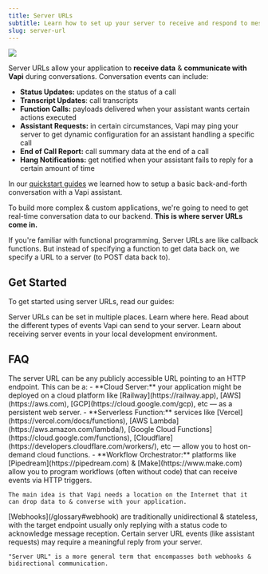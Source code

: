 ```yaml
---
title: Server URLs
subtitle: Learn how to set up your server to receive and respond to messages from Vapi.
slug: server-url
---
```



<Frame caption="Server URLs give Vapi a location to send real-time conversation data (as well as query for data Vapi needs).">
  <img src="./static/images/server-url/overview-graphic.png" />
</Frame>

Server URLs allow your application to **receive data** & **communicate with Vapi** during conversations. Conversation events can include:

- **Status Updates:** updates on the status of a call
- **Transcript Updates**: call transcripts
- **Function Calls:** payloads delivered when your assistant wants certain actions executed
- **Assistant Requests:** in certain circumstances, Vapi may ping your server to get dynamic configuration for an assistant handling a specific call
- **End of Call Report:** call summary data at the end of a call
- **Hang Notifications:** get notified when your assistant fails to reply for a certain amount of time

In our [quickstart guides](/quickstart) we learned how to setup a basic back-and-forth conversation with a Vapi assistant.

To build more complex & custom applications, we're going to need to get real-time conversation data to our backend. **This is where server URLs come in.**

<Info>
  If you're familiar with functional programming, Server URLs are like callback functions. But
  instead of specifying a function to get data back on, we specify a URL to a server (to POST data
  back to).
</Info>

## Get Started

To get started using server URLs, read our guides:

<CardGroup cols={2}>
  <Card
    title="Setting Server URLs"
    icon="link"
    iconType="duotone"
    href="/server-url/setting-server-urls"
  >
    Server URLs can be set in multiple places. Learn where here.
  </Card>
  <Card title="Events" icon="bell-on" iconType="solid" href="/server-url/events">
    Read about the different types of events Vapi can send to your server.
  </Card>
  <Card
    title="Developing Locally"
    icon="laptop-arrow-down"
    iconType="solid"
    href="/server-url/developing-locally"
  >
    Learn about receiving server events in your local development environment.
  </Card>
</CardGroup>

## FAQ

<AccordionGroup>
  <Accordion title="Where can the server be located?">
    The server URL can be any publicly accessible URL pointing to an HTTP endpoint. This can be a:
    - **Cloud Server:** your application might be deployed on a cloud platform like [Railway](https://railway.app), [AWS](https://aws.com), [GCP](https://cloud.google.com/gcp), etc — as a persistent web server.
    - **Serverless Function:** services like [Vercel](https://vercel.com/docs/functions), [AWS Lambda](https://aws.amazon.com/lambda/), [Google Cloud Functions](https://cloud.google.com/functions), [Cloudflare](https://developers.cloudflare.com/workers/), etc — allow you to host on-demand cloud functions.
    - **Workflow Orchestrator:** platforms like [Pipedream](https://pipedream.com) & [Make](https://www.make.com) allow you to program workflows (often without code) that can receive events via HTTP triggers.

    The main idea is that Vapi needs a location on the Internet that it can drop data to & converse with your application.

  </Accordion>
  <Accordion title="Why not just call them webhooks?">
    [Webhooks](/glossary#webhook) are traditionally unidirectional & stateless, with the target endpoint usually only replying with a status code to acknowledge message reception. Certain server URL events (like assistant requests) may require a meaningful reply from your server.

    "Server URL" is a more general term that encompasses both webhooks & bidirectional communication.

  </Accordion>
</AccordionGroup>
